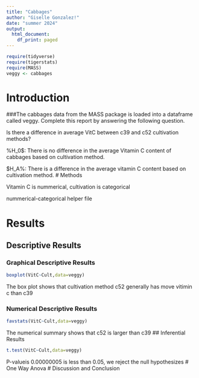 ```yaml
---
title: "Cabbages"
author: "Giselle Gonzalez!"
date: "summer 2024"
output:
  html_document:
    df_print: paged
---
```


```r
require(tidyverse)
require(tigerstats)
require(MASS)
veggy <- cabbages
```

# Introduction

<!--In this section you explain what you are trying to show.  Where did the data come from?  What is the research or other question you are trying to answer?!-->
 ###The cabbages data from the MASS package is loaded into a dataframe called veggy. Complete this report by answering the following question.
 
 
 Is there a difference in average VitC between c39 and c52 cultivation methods?  
 
%H_0$: There is no difference in the average Vitamin C content of cabbages based on cultivation method.

$H_A%: There is a difference in the average vitamin C content based on cultivation method.
# Methods

<!--Decide on your methods:  use "variable analysis" or other appropriate descriptors.  Make sure to choose at least one graphical method and at least one numerical method.!-->


Vitamin C is nummerical, cultivation is categorical

nummerical-categorical helper file

# Results

<!--Divide this section into two sub-sections:  One for your descriptive  results and one for your inferential results.!-->

## Descriptive Results

### Graphical Descriptive Results

<!--Graphical results here.  Make sure to show your code.  Provide appropriate labels for axes, giving units if possible, and provide a good title for the graph, too.  Use the graphical results to describe the patterns if any that exist in the data as focused toward the research question!-->


```r
boxplot(VitC~Cult,data=veggy)
```
The box plot shows that cultivation method c52 generally has move vitimin c than c39

### Numerical Descriptive Results

<!--Numerical results go here. Use the numerical results to describe the patterns if any that exist in the data as focused toward the research question!-->

```r
favstats(VitC~Cult,data=veggy)
```

The numerical summary shows that c52 is larger than c39
## Inferential Results

<!--State hypothesis clearly.  Make sure your discussion of the inferential test covers all the aspects that the test output produces, such as test statistic, p-value etc.  Make a decision about the null hypothesis, explain the assumptions on which the selected test/procedure was based, and why the chosen procedure satisfys the assumptions and is appropriate to answer the research question!-->


```r
t.test(VitC~Cult,data=veggy)
```

P-valueis 0.00000005 is less than 0.05, we reject the null hypothesizes
# One Way Anova
# Discussion and Conclusion

<!--Discussion and conclusion here.  If you found a relationship be sure to consider whether the relationship occurs because one of the variavbles causes the other, or whether they perhasps are related for some other reason.  Watch the chapter 6 videos from the GeorgeTown videos collection.!-->
